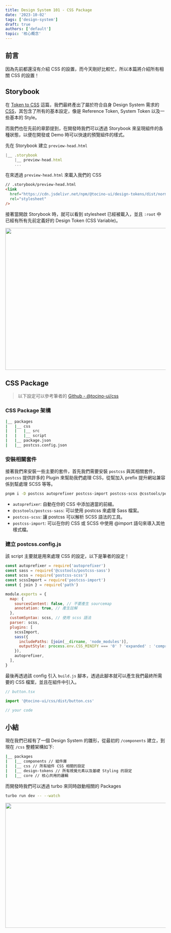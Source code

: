 ```yaml
---
title: Design System 101 - CSS Package
date: '2023-10-02'
tags: ['design-system']
draft: true
authors: ['default']
topic: '核心概念'
---
```


## 前言

因為先前都還沒有介紹 CSS 的設置，而今天剛好比較忙，所以本篇將介紹所有相關 CSS 的設置！

## Storybook

在 [Token to CSS](/series/design-system/style-dictionary#建立-Design-Token) 這篇，我們最終產出了屬於符合自身 Design System 需求的 [CSS](https://cdn.jsdelivr.net/npm/@tocino-ui/design-tokens/dist/normalize/normalize.css)，其包含了所有的基本設定，像是 Reference Token, System Token 以及一些基本的 Style。

而我們也在先前的章節提到，在開發時我們可以透過 Storybook 來呈現組件的各種狀態，以便在開發或 Demo 時可以快速的預覽組件的樣式。

先在 Storybook 建立 `preview-head.html`

```js
|__ .storybook
    |__ preview-head.html
    ...
```

在來透過 `preview-head.html` 來載入我們的 CSS

```html
// .storybook/preview-head.html
<link
  href="https://cdn.jsdelivr.net/npm/@tocino-ui/design-tokens/dist/normalize/normalize.css"
  rel="stylesheet"
/>
```

接著當開啟 Storybook 時，就可以看到 stylesheet 已經被載入，並且 `:root` 中已經有所有先前定義好的 Design Token (CSS Variable)。

<Image src="https://imgur.com/tp1wV31.png" height="445" width="900" />

## CSS Package

> 以下設定可以參考筆者的 [Github - @tocino-ui/css](https://github.com/jingsu96/tocino/tree/main/packages/css)

### CSS Package 架構

```bash
|__ packages
|   |__ css
|   |   |__ src
|   |   |__ script
|   |__ package.json
|   |__ postcss.config.json
```

### 安裝相關套件

接著我們來安裝一些主要的套件，首先我們需要安裝 `postcss` 與其相關套件， `postcss` 提供許多的 Plugin 來幫助我們處理 CSS，從幫加入 prefix 提升網站兼容係到幫處理 SCSS 等等。

```bash
pnpm i -D postcss autoprefixer postcss-import postcss-scss @csstools/postcss-sass
```

- `autoprefixer`: 自動在你的 CSS 中添加適當的前綴。
- `@csstools/postcss-sass`: 可以使用 postcss 來處理 Sass 檔案。
- `postcss-scss`: 讓 postcss 可以解析 SCSS 語法的工具。
- `postcss-import`: 可以在你的 CSS 或 SCSS 中使用 @import 語句來導入其他樣式檔。

### 建立 postcss.config.js

該 script 主要就是用來處理 CSS 的設定，以下是筆者的設定！

```js
const autoprefixer = require('autoprefixer')
const sass = require('@csstools/postcss-sass')
const scss = require('postcss-scss')
const scssImport = require('postcss-import')
const { join } = require('path')

module.exports = {
  map: {
    sourcesContent: false, // 不要產生 sourcemap
    annotation: true, // 產生註解
  },
  customSyntax: scss, // 使用 scss 語法
  parser: scss,
  plugins: [
    scssImport,
    sass({
      includePaths: [join(__dirname, 'node_modules')],
      outputStyle: process.env.CSS_MINIFY === '0' ? 'expanded' : 'compressed',
    }),
    autoprefixer,
  ],
}
```

最後再透過該 config 引入 `build.js` 腳本，透過此腳本就可以產生我們最終所需要的 CSS 檔案，並且在組件中引入。

```js
// button.tsx

import '@tocino-ui/css/dist/button.css'

// your code
```

## 小結

現在我們已經有了一個 Design System 的雛形，從最初的 `/components` 建立，到現在 `/css` 整體架構如下:

```bash
|__ packages
|   |__ components // 組件庫
|   |__ css // 所有組件 CSS 相關的設定
|   |__ design-tokens // 所有視覺元素以及基礎 Styling 的設定
|   |__ core // 核心共用的邏輯
```

而開發時我們可以透過 turbo 來同時啟動相關的 Packages

```bash
turbo run dev -- --watch
```

<Image src="https://imgur.com/ATQXUAU.png" height="392" width="900" />
